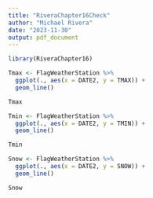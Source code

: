 ---
title: "RiveraChapter16Check"
author: "Michael Rivera"
date: "2023-11-30"
output: pdf_document
---

```{r}
library(RiveraChapter16)

Tmax <- FlagWeatherStation %>%
  ggplot(., aes(x = DATE2, y = TMAX)) +
  geom_line()

Tmax

Tmin <- FlagWeatherStation %>%
  ggplot(., aes(x = DATE2, y = TMIN)) +
  geom_line()

Tmin

Snow <- FlagWeatherStation %>%
  ggplot(., aes(x = DATE2, y = SNOW)) +
  geom_line()

Snow
```

































